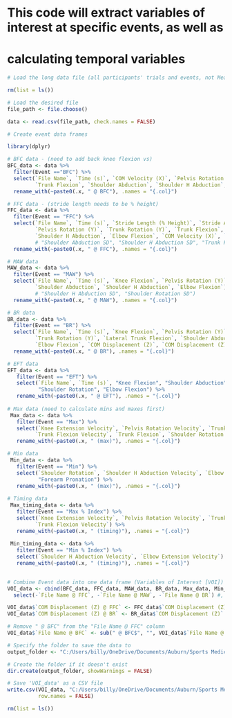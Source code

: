# This code will extract variables of interest at specific events, as well as
# calculating temporal variables
```r
# Load the long data file (all participants' trials and events, not Means and SDs)

rm(list = ls())

# Load the desired file
file_path <- file.choose()

data <- read.csv(file_path, check.names = FALSE) 

# Create event data frames

library(dplyr)

# BFC data - (need to add back knee flexion vs)
BFC_data <- data %>%
  filter(Event =="BFC") %>%
  select(`File Name`, `Time (s)`, `COM Velocity (X)`, `Pelvis Rotation (Y)`, `Trunk Rotation (Y)`,
         `Trunk Flexion`, `Shoulder Abduction`, `Shoulder H Abduction`, `Elbow Flexion`, `COM Displacement (Z)`) %>%
  rename_with(~paste0(.x, " @ BFC"), .names = "{.col}")

# FFC data - (stride length needs to be % height)
FFC_data <- data %>% 
  filter(Event == "FFC") %>% 
  select(`File Name`, `Time (s)`, `Stride Length (% Height)`, `Stride Angle`, `Knee Flexion`, 
         `Pelvis Rotation (Y)`, `Trunk Rotation (Y)`, `Trunk Flexion`, `Shoulder Abduction`, 
         `Shoulder H Abduction`, `Elbow Flexion`, `COM Velocity (X)`, `COM Displacement (Z)`) %>%
         # "Shoulder Abduction SD", "Shoulder H Abduction SD", "Trunk Flexion SD") 
  rename_with(~paste0(.x, " @ FFC"), .names = "{.col}")

# MAW data
MAW_data <- data %>% 
  filter(Event == "MAW") %>% 
  select(`File Name`, `Time (s)`, `Knee Flexion`, `Pelvis Rotation (Y)`, `Trunk Rotation (Y)`,
         `Shoulder Abduction`, `Shoulder H Abduction`, `Elbow Flexion`) %>%
         # "Shoulder H Abduction SD", "Shoulder Rotation SD") 
  rename_with(~paste0(.x, " @ MAW"), .names = "{.col}")

# BR data
BR_data <- data %>% 
  filter(Event == "BR") %>% 
  select(`File Name`, `Time (s)`, `Knee Flexion`, `Pelvis Rotation (Y)`, `Trunk Flexion`, 
         `Trunk Rotation (Y)`, `Lateral Trunk Flexion`, `Shoulder Abduction`, `Shoulder H Abduction`, 
         `Elbow Flexion`, `COM Displacement (Z)`, `COM Displacement (Z)`) %>%
  rename_with(~paste0(.x, " @ BR"), .names = "{.col}")

# EFT data
EFT_data <- data %>%
   filter(Event == "EFT") %>%
   select(`File Name`, `Time (s)`, "Knee Flexion", "Shoulder Abduction", "Shoulder H Abduction",
          "Shoulder Rotation", "Elbow Flexion") %>%
   rename_with(~paste0(.x, " @ EFT"), .names = "{.col}")
 
# Max data (need to calculate mins and maxes first)
 Max_data <- data %>%
   filter(Event == "Max") %>%
   select(`Knee Extension Velocity`, `Pelvis Rotation Velocity`, `Trunk Rotation Velocity`,
         `Trunk Flexion Velocity`, `Trunk Flexion`, `Shoulder Rotation Velocity`, `Elbow Flexion`) %>%
   rename_with(~paste0(.x, " (max)"), .names = "{.col}")

# Min data
 Min_data <- data %>%
   filter(Event == "Min") %>%
   select(`Shoulder Rotation`, `Shoulder H Abduction Velocity`, `Elbow Extension Velocity`,
          "Forearm Pronation") %>%
   rename_with(~paste0(.x, " (max)"), .names = "{.col}")
 
# Timing data
 Max_timing_data <- data %>%
   filter(Event == "Max % Index") %>%
   select(`Knee Extension Velocity`, `Pelvis Rotation Velocity`, `Trunk Rotation Velocity`,
         `Trunk Flexion Velocity`) %>%
   rename_with(~paste0(.x, " (timing)"), .names = "{.col}")
 
 Min_timing_data <- data %>%
   filter(Event == "Min % Index") %>%
   select(`Shoulder H Abduction Velocity`, `Elbow Extension Velocity`) %>%
   rename_with(~paste0(.x, " (timing)"), .names = "{.col}")
 
```


```r
# Combine Event data into one data frame (Variables of Interest [VOI])
VOI_data <- cbind(BFC_data, FFC_data, MAW_data, BR_data, Max_data, Min_data, Max_timing_data, Min_timing_data) %>%
  select(-`File Name @ FFC`, -`File Name @ MAW`, -`File Name @ BR`) #, -`File Name (max)`)

VOI_data$`COM Displacement (Z) @ FFC` <- FFC_data$`COM Displacement (Z)` - BFC_data$`COM Displacement (Z)` # COM Displacement @ FFC
VOI_data$`COM Displacement (Z) @ BR` <- BR_data$`COM Displacement (Z)` - BFC_data$`COM Displacement (Z)` # COM Displacement @ BR

# Remove " @ BFC" from the "File Name @ FFC" column
VOI_data$`File Name @ BFC` <- sub(" @ BFC$", "", VOI_data$`File Name @ BFC`)

```


```r
# Specify the folder to save the data to
output_folder <- "C:/Users/billy/OneDrive/Documents/Auburn/Sports Medicine & Movement Lab/PhD Thesis/Data/Pilot Study/KOT - Combined Data/Combined Data (pilot)"

# Create the folder if it doesn't exist
dir.create(output_folder, showWarnings = FALSE)

# Save 'VOI_data' as a CSV file
write.csv(VOI_data, "C:/Users/billy/OneDrive/Documents/Auburn/Sports Medicine & Movement Lab/PhD Thesis/Data/Pilot Study/KOT - Combined Data/Combined Data (pilot)/Variables of Interest (all participants).csv", 
          row.names = FALSE)

rm(list = ls())

```
